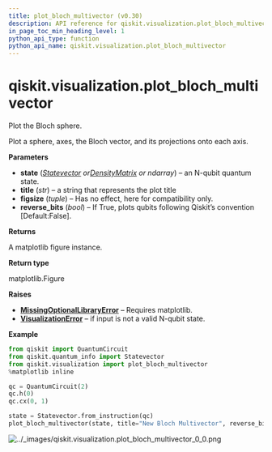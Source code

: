 ```yaml
---
title: plot_bloch_multivector (v0.30)
description: API reference for qiskit.visualization.plot_bloch_multivector in qiskit v0.30
in_page_toc_min_heading_level: 1
python_api_type: function
python_api_name: qiskit.visualization.plot_bloch_multivector
---
```


<span id="qiskit-visualization-plot-bloch-multivector" />

# qiskit.visualization.plot\_bloch\_multivector

<Function id="qiskit.visualization.plot_bloch_multivector" isDedicatedPage={true} github="https://github.com/qiskit/qiskit/tree/stable/0.18/qiskit/visualization/state_visualization.py" signature="plot_bloch_multivector(state, title='', figsize=None, *, rho=None, reverse_bits=False)">
  Plot the Bloch sphere.

  Plot a sphere, axes, the Bloch vector, and its projections onto each axis.

  **Parameters**

  *   **state** ([*Statevector*](qiskit.quantum_info.Statevector "qiskit.quantum_info.Statevector")  *or*[*DensityMatrix*](qiskit.quantum_info.DensityMatrix "qiskit.quantum_info.DensityMatrix") *or ndarray*) – an N-qubit quantum state.
  *   **title** (*str*) – a string that represents the plot title
  *   **figsize** (*tuple*) – Has no effect, here for compatibility only.
  *   **reverse\_bits** (*bool*) – If True, plots qubits following Qiskit’s convention \[Default:False].

  **Returns**

  A matplotlib figure instance.

  **Return type**

  matplotlib.Figure

  **Raises**

  *   [**MissingOptionalLibraryError**](qiskit.aqua.MissingOptionalLibraryError "qiskit.aqua.MissingOptionalLibraryError") – Requires matplotlib.
  *   [**VisualizationError**](qiskit.visualization.VisualizationError "qiskit.visualization.VisualizationError") – if input is not a valid N-qubit state.

  **Example**

  ```python
  from qiskit import QuantumCircuit
  from qiskit.quantum_info import Statevector
  from qiskit.visualization import plot_bloch_multivector
  %matplotlib inline

  qc = QuantumCircuit(2)
  qc.h(0)
  qc.cx(0, 1)

  state = Statevector.from_instruction(qc)
  plot_bloch_multivector(state, title="New Bloch Multivector", reverse_bits=False)
  ```

  ![../\_images/qiskit.visualization.plot\_bloch\_multivector\_0\_0.png](/images/api/qiskit/0.30/qiskit.visualization.plot_bloch_multivector_0_0.avif)
</Function>


